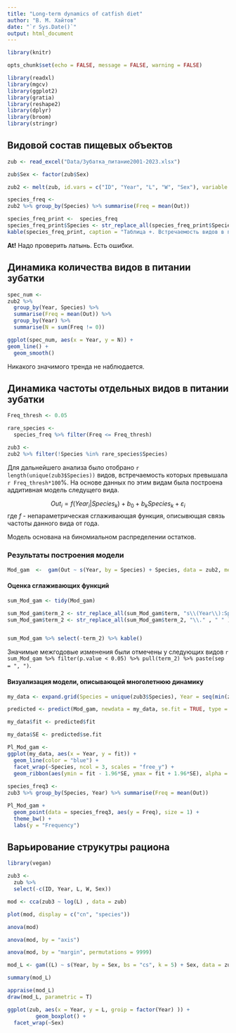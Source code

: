 ```yaml
---
title: "Long-term dynamics of catfish diet"
author: "В. М. Хайтов"
date: "`r Sys.Date()`"
output: html_document
---
```


```r
library(knitr)

opts_chunk$set(echo = FALSE, message = FALSE, warning = FALSE)
```

```r
library(readxl)
library(mgcv)
library(ggplot2)
library(gratia)
library(reshape2)
library(dplyr)
library(broom)
library(stringr)

```



## Видовой состав пищевых объектов

```r

zub <- read_excel("Data/Зубатка_питание2001-2023.xlsx")

zub$Sex <- factor(zub$Sex)

zub2 <- melt(zub, id.vars = c("ID", "Year", "L", "W", "Sex"), variable.name = "Species",value.name = "Out" )

species_freq <- 
zub2 %>% group_by(Species) %>% summarise(Freq = mean(Out))

```



```r
species_freq_print <-  species_freq
species_freq_print$Species <- str_replace_all(species_freq_print$Species, "\\." , " " ) 
kable(species_freq_print, caption = "Таблица +. Встречаемость видов в питании",digits = 3)
```

**At!** Надо проверить латынь. Есть ошибки.


## Динамика количества видов в питании зубатки

```r
spec_num <-
zub2 %>% 
  group_by(Year, Species) %>% 
  summarise(Freq = mean(Out)) %>% 
  group_by(Year) %>% 
  summarise(N = sum(Freq != 0)) 

ggplot(spec_num, aes(x = Year, y = N)) +
geom_line() +
  geom_smooth()

```


Никакого значимого тренда не наблюдается.


## Динамика частоты отдельных видов в питании зубатки


```r
Freq_thresh <- 0.05

rare_species <-
  species_freq %>% filter(Freq <= Freq_thresh)

zub3 <- 
zub2 %>% filter(!Species %in% rare_species$Species) 

```


Для дальнейшего анализа было отобрано `r length(unique(zub3$Species))` видов, встречаемость которых превышала `r Freq_thresh*100`%. На основе данных по этим видам была построена аддитивная модель следущего вида.

$$
Out_i = f(Year_i|Species_k) + b_0 + b_kSpecies_k + \varepsilon_i
$$
где 
$f$ - непараметрическая сглаживающая функция, описывющая связь частоты данного вида от года.

Модель основана на биномиальном распределении остатков.

### Результаты построения модели

```r
Mod_gam  <-  gam(Out ~ s(Year, by = Species) + Species, data = zub2, method = "REML", family = "binomial")

```


#### Оценка сглаживающих функций

```r

sum_Mod_gam <- tidy(Mod_gam)

sum_Mod_gam$term_2 <- str_replace_all(sum_Mod_gam$term, "s\\(Year\\):Species" , "" ) 
sum_Mod_gam$term_2 <- str_replace_all(sum_Mod_gam$term_2, "\\." , " " ) 


sum_Mod_gam %>% select(-term_2) %>% kable()

```


Значимые межгодовые изменения были отмечены у следующих видов `r sum_Mod_gam %>% filter(p.value < 0.05) %>% pull(term_2) %>% paste(sep = ", ")`.

<!-- ```{r} -->
<!-- sum_Mod_gam %>% filter(p.value < 0.05) %>% pull(term_2) %>% paste(., sep = ", ") -->
<!-- ``` -->


#### Визуализация модели, описывающей многолетнюю динамику

```r

my_data <- expand.grid(Species = unique(zub3$Species), Year = seq(min(zub3$Year), max(zub3$Year))  )

predicted <- predict(Mod_gam, newdata = my_data, se.fit = TRUE, type = "response")

my_data$fit <- predicted$fit

my_data$SE <- predicted$se.fit

Pl_Mod_gam <- 
ggplot(my_data, aes(x = Year, y = fit)) +
  geom_line(color = "blue") +
  facet_wrap(~Species, ncol = 3, scales = "free_y") +
  geom_ribbon(aes(ymin = fit - 1.96*SE, ymax = fit + 1.96*SE), alpha = 0.2)
  
species_freq3 <-
zub3 %>% group_by(Species, Year) %>% summarise(Freq = mean(Out)) 

Pl_Mod_gam +
  geom_point(data = species_freq3, aes(y = Freq), size = 1) +
  theme_bw() +
  labs(y = "Frequency")


```


## Варьирование струкутры рациона

```r
library(vegan)

zub3 <- 
  zub %>% 
  select(-c(ID, Year, L, W, Sex))

mod <- cca(zub3 ~ log(L) , data = zub)

plot(mod, display = c("cn", "species"))

anova(mod)

anova(mod, by = "axis")

anova(mod, by = "margin", permutations = 9999)


```


```r
mod_L <- gam((L) ~ s(Year, by = Sex, bs = "cs", k = 5) + Sex, data = zub)

summary(mod_L)

appraise(mod_L)
draw(mod_L, parametric = T)
```


```r
ggplot(zub, aes(x = Year, y = L, groip = factor(Year) )) +
         geom_boxplot() +
  facet_wrap(~Sex)
  
```



